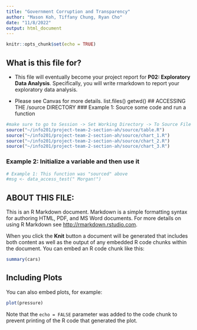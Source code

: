 ```yaml
---
title: "Government Corruption and Transparency"
author: "Mason Koh, Tiffany Chung, Ryan Cho"
date: "11/8/2022"
output: html_document
---                 
```

```r
knitr::opts_chunk$set(echo = TRUE)
```

## What is this file for?

* This file will eventually become your project report for **P02: Exploratory Data Analysis**. Specifically, you will write rmarkdown to report your exploratory data analysis.

* Please see Canvas for more details.
list.files()
getwd()
## ACCESSING THE /source DIRECTORY
### Example 1: Source some code and run a function
```r
#make sure to go to Session -> Set Working Directory -> To Source File Location
source("~/info201/project-team-2-section-ah/source/table.R")
source("~/info201/project-team-2-section-ah/source/chart_1.R")
source("~/info201/project-team-2-section-ah/source/chart_2.R")
source("~/info201/project-team-2-section-ah/source/chart_3.R")

```

### Example 2: Initialize a variable and then use it
```r
# Example 1: This function was "sourced" above
#msg <- data_access_test(" Morgan!")
```


## ABOUT THIS FILE: 

This is an R Markdown document. Markdown is a simple formatting syntax for authoring HTML, PDF, and MS Word documents. For more details on using R Markdown see <http://rmarkdown.rstudio.com>.

When you click the **Knit** button a document will be generated that includes both content as well as the output of any embedded R code chunks within the document. You can embed an R code chunk like this:

```r
summary(cars)
```

## Including Plots

You can also embed plots, for example:

```r
plot(pressure)
```

Note that the `echo = FALSE` parameter was added to the code chunk to prevent printing of the R code that generated the plot.
